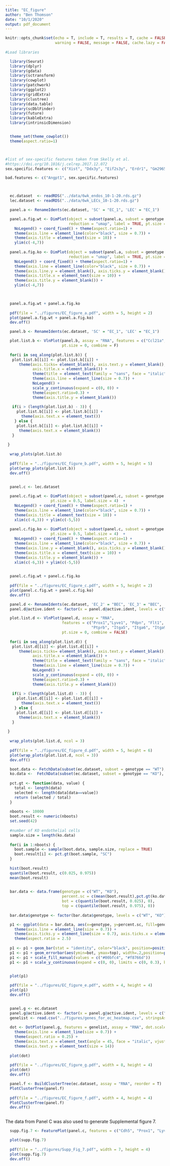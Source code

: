 ---
title: "EC_figure"
author: "Ben Thomson"
date: "10/1/2020"
output: pdf_document
---

```{r setup, include=FALSE}
knitr::opts_chunk$set(echo = T, include = T, results = T, cache = FALSE, fig.width = 8, fig.height = 6, 
                      warning = FALSE, message = FALSE, cache.lazy = FALSE, tidy=TRUE, tidy.opts=list(arrow=TRUE, indent=2, width.cutoff=60))
  
#Load libraries

  library(Seurat)
  library(dplyr)
  library(gdata)
  library(sctransform)
  library(cowplot)
  library(patchwork)
  library(ggplot2)
  library(gridExtra)
  library(clustree)
  library(data.table)
  library(scDblFinder)
  library(future)
  library(kableExtra)
  library(intrinsicDimension)


  theme_set(theme_cowplot())
  theme(aspect.ratio=1)



#list of sex-specific features taken from Skelly et al.
#https://doi.org/10.1016/j.celrep.2017.12.072
sex.specific.features <- c("Xist", "Ddx3y", "Eif2s3y", "Erdr1", "Gm29650", "Kdm5d", "Uty")

bad.features <- c("Angpt1", sex.specific.features)




```


```{r}

  ec.dataset  <- readRDS("../data/6wk_endos_10-1-20.rds.gz")
  lec.dataset <- readRDS("../data/6wk_LECs_10-1-20.rds.gz")

```

```{r panel.a}

  panel.a <- RenameIdents(ec.dataset, 'SC' = "EC_1", 'LEC' = "EC_1")

  panel.a.fig.wt <- DimPlot(object = subset(panel.a, subset = genotype == "WT"), 
                            reduction = "umap", label = TRUE, pt.size = 0.5, label.size = 4)  +
    NoLegend() + coord_fixed() + theme(aspect.ratio=1) + 
    theme(axis.line = element_line(color="black", size = 0.7)) +
    theme(axis.title = element_text(size = 10)) +
    ylim(c(-4,7))
  
  panel.a.fig.ko <- DimPlot(object = subset(panel.a, subset = genotype == "KO"), 
                            reduction = "umap", label = TRUE, pt.size = 0.5, label.size = 4)  +
    NoLegend() + coord_fixed() + theme(aspect.ratio=1) + 
    theme(axis.line = element_line(color="black", size = 0.7)) +
    theme(axis.line.y = element_blank(), axis.ticks.y = element_blank(), axis.text.y = element_blank()) +
    theme(axis.title.x = element_text(size = 10)) +
    theme(axis.title.y = element_blank()) +
    ylim(c(-4,7))

  

  panel.a.fig.wt + panel.a.fig.ko
  
  pdf(file = "../figures/EC_figure_a.pdf", width = 5, height = 2)
  plot(panel.a.fig.wt + panel.a.fig.ko)
  dev.off()


```


```{r panel.b}

  panel.b <- RenameIdents(ec.dataset, 'SC' = "EC_1", 'LEC' = "EC_1")

  plot.list.b <- VlnPlot(panel.b, assay = "RNA", features = c("Ccl21a", "Vwf", "Kdr", "Plvap", "Prox1", "Ihh","Ptprb", "Tek", "Sox17"), 
                         pt.size = 0, combine = F)
  
  for(i in seq_along(plot.list.b)) {
   plot.list.b[[i]] <- plot.list.b[[i]] +
      theme(axis.ticks= element_blank(), axis.text.y = element_blank(), 
            axis.title.x = element_blank()) +
            theme(title = element_text(family = "sans", face = "italic")) +
            theme(axis.line = element_line(size = 0.7)) +
            NoLegend() +
            scale_y_continuous(expand = c(0, 0)) +
            theme(aspect.ratio=0.3) +
            theme(axis.title.y = element_blank())
   
   if(i > (length(plot.list.b) - 3)) {
     plot.list.b[[i]] <- plot.list.b[[i]] +
       theme(axis.text.x = element_text())
    } else {
     plot.list.b[[i]] <- plot.list.b[[i]] +
      theme(axis.text.x = element_blank())
   }
   
 }
  
  wrap_plots(plot.list.b)
  
  pdf(file = "../figures/EC_figure_b.pdf", width = 5, height = 5)
  plot(wrap_plots(plot.list.b))
  dev.off()
  

```


```{r panel.c}

  panel.c <- lec.dataset

  panel.c.fig.wt <- DimPlot(object = subset(panel.c, subset = genotype == "WT"), reduction = "umap", label = TRUE, 
                    pt.size = 0.5, label.size = 4)  +
    NoLegend() + coord_fixed() + theme(aspect.ratio=1) + 
    theme(axis.line = element_line(color="black", size = 0.7)) +
    theme(axis.title = element_text(size = 10)) +
    xlim(c(-6,3)) + ylim(c(-5,5))
  
  panel.c.fig.ko <- DimPlot(object = subset(panel.c, subset = genotype == "KO"), reduction = "umap", label = TRUE, 
                    pt.size = 0.5, label.size = 4)  +
    NoLegend() + coord_fixed() + theme(aspect.ratio=1) + 
    theme(axis.line = element_line(color="black", size = 0.7)) +
    theme(axis.line.y = element_blank(), axis.ticks.y = element_blank(), axis.text.y = element_blank()) +
    theme(axis.title.x = element_text(size = 10)) +
    theme(axis.title.y = element_blank()) +
    xlim(c(-6,3)) + ylim(c(-5,5))

  
  panel.c.fig.wt + panel.c.fig.ko
  
  pdf(file = "../figures/EC_figure_c.pdf", width = 5, height = 2)
  plot(panel.c.fig.wt + panel.c.fig.ko)
  dev.off()

```

```{r panel.d}

  panel.d <- RenameIdents(ec.dataset, 'EC_2' = "BEC", 'EC_3' = "BEC", 'EC_4' = "BEC")
  panel.d@active.ident <- factor(x = panel.d@active.ident, levels = c("BEC", "LEC", "SC"))

  plot.list.d <- VlnPlot(panel.d, assay = "RNA", 
                         features = c("Prox1","Lyve1", "Pdpn", "Flt1", "Kdr", "Flt4", "Plvap", "Tek", 
                                      "Ptprb", "Itga5", "Itga6", "Itga9"), 
                         pt.size = 0, combine = FALSE)
  
  for(i in seq_along(plot.list.d)) {
   plot.list.d[[i]] <- plot.list.d[[i]] +
      theme(axis.ticks= element_blank(), axis.text.y = element_blank(), 
            axis.title.x = element_blank()) +
            theme(title = element_text(family = "sans", face = "italic")) +
            theme(axis.line = element_line(size = 0.7)) +
            NoLegend() +
            scale_y_continuous(expand = c(0, 0)) +
            theme(aspect.ratio=0.3) +
            theme(axis.title.y = element_blank())
   
   if(i > (length(plot.list.d) - 3)) {
     plot.list.d[[i]] <- plot.list.d[[i]] +
       theme(axis.text.x = element_text())
    } else {
     plot.list.d[[i]] <- plot.list.d[[i]] +
      theme(axis.text.x = element_blank())
   }
   
 }
  
  wrap_plots(plot.list.d, ncol = 3)
  
  pdf(file = "../figures/EC_figure_d.pdf", width = 5, height = 6)
  plot(wrap_plots(plot.list.d, ncol = 3))
  dev.off()


```

```{r panel.e, fig.width=4, fig.height=4}

  boot.data <- FetchData(subset(ec.dataset, subset = genotype == "WT"), vars = "ident")$ident
  ko.data <-  FetchData(subset(ec.dataset, subset = genotype == "KO"), vars = "ident")$ident
  
  pct.gt <- function(data, value) {
    total <- length(data)
    selected <- length(data[data==value])
    return (selected / total)
  }
  
  nboots <- 10000
  boot.result <- numeric(nboots)
  set.seed(42)
  
  #number of KO endothelial cells
  sample.size = length(ko.data)
  
  for(i in 1:nboots) {
    boot.sample <- sample(boot.data, sample.size, replace = TRUE)
    boot.result[i] <- pct.gt(boot.sample, "SC")
  }
  
  hist(boot.result)
  quantile(boot.result, c(0.025, 0.975))
  mean(boot.result)
  

  bar.data <- data.frame(genotype = c("WT", "KO"), 
                         percent.sc = c(mean(boot.result),pct.gt(ko.data, "SC")),
                         bot = c(quantile(boot.result, 0.025), 0),
                         top = c(quantile(boot.result, 0.975), 0))
  
  bar.data$genotype <- factor(bar.data$genotype, levels = c("WT", "KO"))

  p1 <- ggplot(data = bar.data, aes(x=genotype, y=percent.sc, fill=genotype)) + 
    theme(axis.line = element_line(size = 0.7)) +
    theme(axis.ticks.y = element_line(size = 0.7), axis.ticks.x = element_blank()) +
    theme(aspect.ratio = 2.5)
    
  p1 <- p1 + geom_bar(stat = "identity", color="black", position=position_dodge(width = 0.8), width = 0.8)
  p1 <- p1 + geom_errorbar(aes(ymin=bot, ymax=top), width=.2,position=position_dodge(.9))
  p1 <- p1 + scale_fill_manual(values = c("#00bfc4", "#f8766d")) 
  p1 <- p1 + scale_y_continuous(expand = c(0, 0), limits = c(0, 0.3), breaks = c(0,0.1,0.2,0.3))


  plot(p1)
  
  pdf(file = "../figures/EC_figure_e.pdf", width = 4, height = 4)
  plot(p1)
  dev.off()



```

```{r panel.g, fig.width=8, fig.height=4}

  panel.g <- ec.dataset
  panel.g@active.ident <- factor(x = panel.g@active.ident, levels = c("EC_4", "EC_3", "EC_2", "LEC", "SC"))
  genelist <- read.csv("../figures/genes_for_ec_heatmap.csv", stringsAsFactors = F, fileEncoding="UTF-8-BOM")$gene
  
  dot <- DotPlot(panel.g, features = genelist, assay = "RNA", dot.scale = 7.5, dot.min = 0.05) +
    theme(axis.line = element_line(size = 0.7)) +
    theme(aspect.ratio = 0.25) +
    theme(axis.text.x = element_text(angle = 45, face = "italic", vjust = 1, hjust = 1)) +
    theme(axis.text.y = element_text(size = 14))
  
  plot(dot)
  
  pdf(file = "../figures/EC_figure_g.pdf", width = 8, height = 4)
  plot(dot)
  dev.off()


```

```{r panel.f}

  panel.f <- BuildClusterTree(ec.dataset, assay = "RNA", reorder = T)
  PlotClusterTree(panel.f)
  
  pdf(file = "../figures/EC_figure_f.pdf", width = 4, height = 4)
  PlotClusterTree(panel.f)
  dev.off()



```

The data from Panel C was also used to generate Supplemental figure 7. 

```{r SuppFig7}

  supp.fig.7 <- FeaturePlot(panel.c, features = c("Cdh5", "Prox1", "Lyve1", "Pdpn", "Ccl21a", "Selp"), ncol = 3)

  plot(supp.fig.7)
  
  pdf(file = "../figures/Supp_Fig_7.pdf", width = 7, height = 4)
  plot(supp.fig.7)
  dev.off()

```
